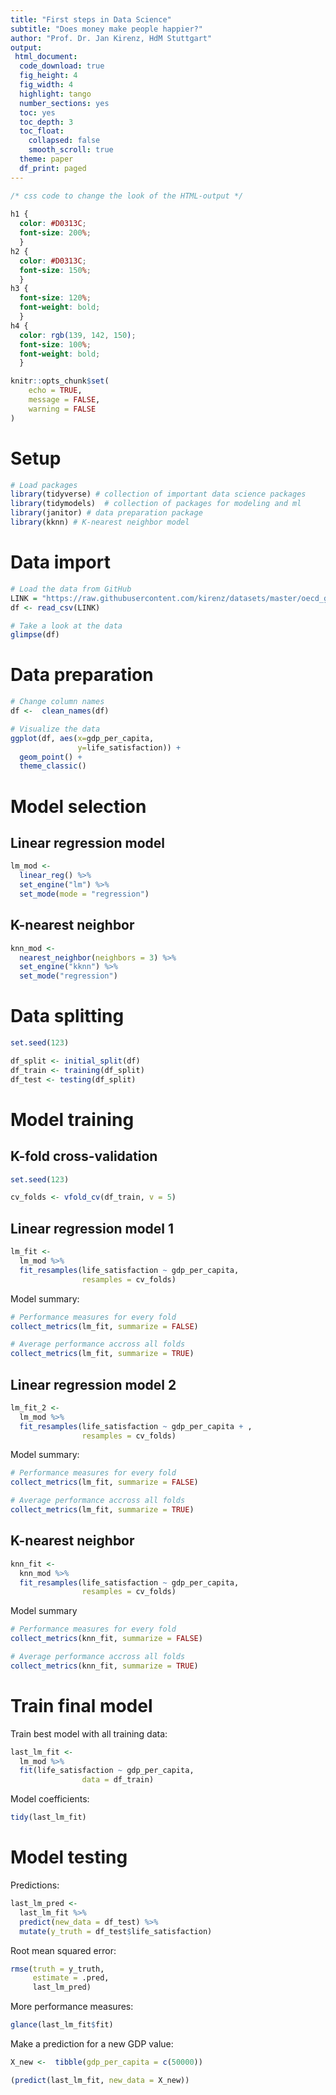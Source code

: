 ```yaml
---
title: "First steps in Data Science"
subtitle: "Does money make people happier?"
author: "Prof. Dr. Jan Kirenz, HdM Stuttgart"
output:
 html_document:
  code_download: true
  fig_height: 4
  fig_width: 4
  highlight: tango
  number_sections: yes
  toc: yes
  toc_depth: 3
  toc_float: 
    collapsed: false
    smooth_scroll: true 
  theme: paper
  df_print: paged
---
```



```css

/* css code to change the look of the HTML-output */
  
h1 {
  color: #D0313C;
  font-size: 200%;
  }
h2 {
  color: #D0313C;
  font-size: 150%;
  }
h3 {
  font-size: 120%;
  font-weight: bold;
  }
h4 {
  color: rgb(139, 142, 150);
  font-size: 100%;
  font-weight: bold;
  }

```



```r
knitr::opts_chunk$set(
	echo = TRUE,
	message = FALSE,
	warning = FALSE
)
```


# Setup

```r

# Load packages
library(tidyverse) # collection of important data science packages
library(tidymodels)  # collection of packages for modeling and ml
library(janitor) # data preparation package
library(kknn) # K-nearest neighbor model

```

# Data import

```r

# Load the data from GitHub
LINK = "https://raw.githubusercontent.com/kirenz/datasets/master/oecd_gdp.csv"
df <- read_csv(LINK)

# Take a look at the data
glimpse(df)

```

# Data preparation

```r

# Change column names
df <-  clean_names(df)

# Visualize the data
ggplot(df, aes(x=gdp_per_capita, 
               y=life_satisfaction)) +
  geom_point() +
  theme_classic()

```


# Model selection

## Linear regression model

```r

lm_mod <- 
  linear_reg() %>% 
  set_engine("lm") %>% 
  set_mode(mode = "regression") 

```


## K-nearest neighbor

```r

knn_mod <- 
  nearest_neighbor(neighbors = 3) %>% 
  set_engine("kknn") %>% 
  set_mode("regression") 

```


# Data splitting

```r
set.seed(123)

df_split <- initial_split(df) 
df_train <- training(df_split) 
df_test <- testing(df_split)

```


# Model training 

## K-fold cross-validation

```r
set.seed(123)

cv_folds <- vfold_cv(df_train, v = 5)

```

## Linear regression model 1

```r

lm_fit <- 
  lm_mod %>% 
  fit_resamples(life_satisfaction ~ gdp_per_capita, 
                resamples = cv_folds)

```

Model summary:

```r

# Performance measures for every fold
collect_metrics(lm_fit, summarize = FALSE)

# Average performance accross all folds
collect_metrics(lm_fit, summarize = TRUE)

```


## Linear regression model 2

```r

lm_fit_2 <- 
  lm_mod %>% 
  fit_resamples(life_satisfaction ~ gdp_per_capita + , 
                resamples = cv_folds)

```

Model summary:

```r

# Performance measures for every fold
collect_metrics(lm_fit, summarize = FALSE)

# Average performance accross all folds
collect_metrics(lm_fit, summarize = TRUE)

```


## K-nearest neighbor

```r

knn_fit <- 
  knn_mod %>% 
  fit_resamples(life_satisfaction ~ gdp_per_capita, 
                resamples = cv_folds)

```

Model summary

```r

# Performance measures for every fold
collect_metrics(knn_fit, summarize = FALSE)

# Average performance accross all folds
collect_metrics(knn_fit, summarize = TRUE)

```


# Train final model

Train best model with all training data:

```r

last_lm_fit <- 
  lm_mod %>% 
  fit(life_satisfaction ~ gdp_per_capita, 
                data = df_train)

```

Model coefficients:

```r

tidy(last_lm_fit)

```

# Model testing

Predictions:

```r

last_lm_pred <-
  last_lm_fit %>%
  predict(new_data = df_test) %>%
  mutate(y_truth = df_test$life_satisfaction)

```

Root mean squared error:

```r

rmse(truth = y_truth, 
     estimate = .pred, 
     last_lm_pred) 

```

More performance measures:

```r

glance(last_lm_fit$fit)

```

Make a prediction for a new GDP value:

```r

X_new <-  tibble(gdp_per_capita = c(50000))

```

```r

(predict(last_lm_fit, new_data = X_new))

```

